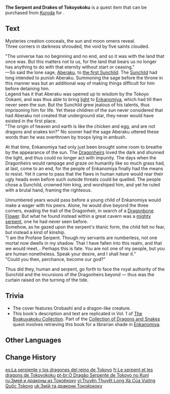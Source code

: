 {{Book Infobox
|image       = Book The Serpent and Drakes of Tokoyokoku.png
|type        = Quest Items
|quality     = 3
|description = A novel based on [[Watatsumi Island]]'s folktales. The original edition of this text was transcribed on Watatsumi Island and brought back to [[Narukami Island]] by a merchant while the former's [[Orobashi|serpent god]] yet lived. No one reads this ancient tome nowadays, its role supplanted by all the light novels on the market. This book describes the unique cosmological outlook of the Watatsumi people before they came to adopt aspects of Narukami culture, and a recent resurgence in traditional novel publishing has allowed it to see the light of day once more.
|source1     = Sold by [[Kuroda]] at the [[Yae Publishing House]] in [[Inazuma City]]
}}
'''The Serpent and Drakes of Tokoyokoku''' is a quest item that can be purchased from [[Kuroda]] for {{Item|Mora|20|x=1,500}}.

==Text==
Mysteries creation conceals, the sun and moon omens reveal.<br />
Three corners in darkness shrouded, the void by five saints clouded.

"The universe has no beginning and no end, and so it was with the land that once was. But this matters not to us, for the land that bears us no longer has anything to do with that eternity without start or ceasing."<br />
—So said the lone sage, [[Aberaku]], to [[Rikoru|the first Sunchild]]. The [[Sunchild]] had long intended to punish Aberaku. Summoning the sage before the throne in this manner was but an additional way of making things difficult for him before detaining him.<br />
Legend has it that Aberaku was opened up to wisdom by the Tokoyo Ookami, and was thus able to bring [[Dainichi Mikoshi|light]] to [[Enkanomiya]], which had till then never seen the sun. But the Sunchild grew jealous of his talents, thus imprisoning him for life. Yet these children of the sun never considered that had Aberaku not created that underground star, they never would have existed in the first place.<br />
"The origin of heaven and earth is like the chicken and egg, and are not dragons and snakes kin?" No sooner had the sage Aberaku uttered these words than he was overthrown by troops lying in ambush.

At that time, Enkanomiya had only just been brought some room to breathe by the appearance of the sun. The [[Dragonheir of the Depths|Dragonheirs]] loved the dark and shunned the light, and thus could no longer act with impunity. The days when the Dragonheirs would rampage and graze on humanity like so much grass had, at last, come to an end, for the people of Enkanomiya finally had the means to resist. Yet it came to pass that the flaws in human nature would rear their ugly heads even before such outside threats could be quelled. The people chose a Sunchild, crowned him king, and worshiped him, and yet he ruled with a brutal hand, framing the righteous.

Unnumbered years would pass before a young child of Enkanomiya would make a wager with his peers. Alone, he would dive beyond the three corners, evading the trail of the Dragonheir, in search of a [[Dragonbone Flower]]. But what he found instead within a great cavern was a [[Orobashi|mighty serpent]], one he had never seen before.<br />
Somehow, as he gazed upon the serpent's titanic form, the child felt no fear, but instead a kind of kinship.<br />
"I am the Profane Serpent. Though my servants are numberless, not one mortal now dwells in my shadow. That I have fallen into this realm, and that we would meet... Perhaps this is fate. You are not one of my people, but you are human nonetheless. Speak your desire, and I shall hear it."<br />
"Could you then, perchance, become our god?"

Thus did they, human and serpent, go forth to face the royal authority of the Sunchild and the incursions of the Dragonheirs beyond — thus was the curtain raised on the turning of the tide.

==Trivia==
*The cover features Orobashi and a dragon-like creature.
*This book's description and text are replicated in Vol. 1 of [[The Byakuyakoku Collection]]. Part of the [[Collection of Dragons and Snakes]] quest involves retrieving this book for a librarian shade in [[Enkanomiya]].

==Other Languages==
{{Other Languages
|en      = The Serpent and Drakes of Tokoyokoku
|zhs     = 常世国龙蛇传
|zhs_rm  = Chángshì-guó Lóng Shé Chuán
|zht     = 常世國龍蛇傳
|zht_rm  = Chángshì-guó Lóng Shé Chuán
|zh_tl   = Tokoyokoku Dragon and Serpent Legends
|ja      = 常世国龍蛇伝
|ja_rm   = Tokoyo-koku Ryuujaden{{Assumed}}
|ja_tl   = Tokoyokoku Dragon and Serpent Legends
|ko      = 영원한 나라의 용과 뱀의 전설
|ko_rm   = Yeongwonhan Nara-ui Yonggwa Baem-ui Jeonseol
|ko_tl   = The Legend of Dragon and Snake in Eternal Country
|es      = La serpiente y el dragón del reino de Tokoyo
|es_tl   = The Serpent and the Dragon of the Kingdom of Tokoyo
|fr      = Le serpent et les dragons de Tokoyokoku
|fr_tl   = The Serpent and the Dragons of Tokoyokoku
|ru      = Змей и драконы из Токоёкоку
|ru_tl   = The Serpent and Drakes from Tokoyokoku
|th      = The Serpent-Drake of Tokoyokoku
|vi      = Truyền Thuyết Long Xà Của Vương Quốc Tokoyo
|vi_tl   = 
|de      = Die Drachen und die Schlange von Tokoyokoku
|de_tl   = The Drakes and the Serpent of Tokoyokoku
|id      = Kisah Ular Naga dari Tokoyokoku
|id_tl   = The Story Of The Dragon Snake from Tokoyokoku
|pt      = O Dragão Serpente de Tokoyo no Kuni
|pt_tl   = 
|tr      = Tokoyokoku'nun Yılanı ve Ejderleri
|tr_tl   = 
|it      = Il serpente e i draghi di Tokoyokoku
|it_tl   = 
}}

==Change History==
{{Change History|2.3}}

[[es:La serpiente y los dragones del reino de Tokoyo]]
[[fr:Le serpent et les dragons de Tokoyokoku]]
[[pt-br:O Dragão Serpente de Tokoyo no Kuni]]
[[ru:Змей и драконы из Токоёкоку]]
[[vi:Truyền Thuyết Long Xà Của Vương Quốc Tokoyo]]
[[uk:Змій та дракони Токойококу]]